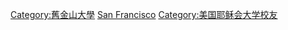 [[Category:舊金山大學|Category:舊金山大學]]
[[Category:加利福尼亚州各高校校友|San Francisco]]
[[Category:美国耶稣会大学校友|Category:美国耶稣会大学校友]]